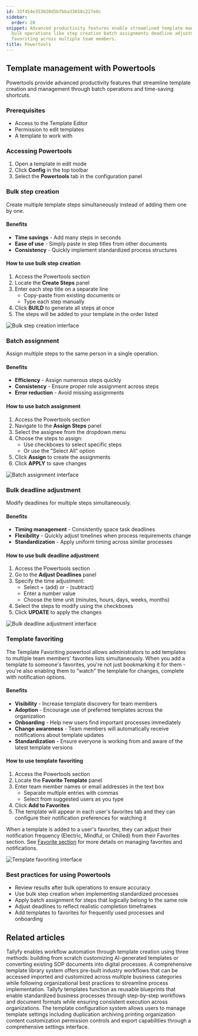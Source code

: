 ```yaml
---
id: 33f454e353020d5bfbba33658c227e8c
sidebar:
  order: 28
snippet: Advanced productivity features enable streamlined template management through
  bulk operations like step creation batch assignments deadline adjustments and template
  favoriting across multiple team members.
title: Powertools
---
```


## Template management with Powertools

Powertools provide advanced productivity features that streamline template creation and management through batch operations and time-saving shortcuts.

### Prerequisites
- Access to the Template Editor
- Permission to edit templates
- A template to work with

### Accessing Powertools
1. Open a template in edit mode
2. Click **Config** in the top toolbar
3. Select the **Powertools** tab in the configuration panel

### Bulk step creation

Create multiple template steps simultaneously instead of adding them one by one.

#### Benefits
- **Time savings** - Add many steps in seconds
- **Ease of use** - Simply paste in step titles from other documents
- **Consistency** - Quickly implement standardized process structures

#### How to use bulk step creation
1. Access the Powertools section
2. Locate the **Create Steps** panel
3. Enter each step title on a separate line
   - Copy-paste from existing documents or
   - Type each step manually
4. Click **BUILD** to generate all steps at once
5. The steps will be added to your template in the order listed

![Bulk step creation interface](https://screenshots.tallyfy.com/tallyfy%2Fpro%2Fdesktop-light-click-powertools-create-steps.png)

### Batch assignment

Assign multiple steps to the same person in a single operation.

#### Benefits
- **Efficiency** - Assign numerous steps quickly
- **Consistency** - Ensure proper role assignment across steps
- **Error reduction** - Avoid missing assignments

#### How to use batch assignment
1. Access the Powertools section
2. Navigate to the **Assign Steps** panel
3. Select the assignee from the dropdown menu
4. Choose the steps to assign:
   - Use checkboxes to select specific steps
   - Or use the "Select All" option
5. Click **Assign** to create the assignments
6. Click **APPLY** to save changes

![Batch assignment interface](https://screenshots.tallyfy.com/tallyfy%2Fpro%2Fdesktop-light-click-powertools-assign.png)

### Bulk deadline adjustment

Modify deadlines for multiple steps simultaneously.

#### Benefits
- **Timing management** - Consistently space task deadlines
- **Flexibility** - Quickly adjust timelines when process requirements change
- **Standardization** - Apply uniform timing across similar processes

#### How to use bulk deadline adjustment
1. Access the Powertools section
2. Go to the **Adjust Deadlines** panel
3. Specify the time adjustment:
   - Select + (add) or - (subtract)
   - Enter a number value
   - Choose the time unit (minutes, hours, days, weeks, months)
4. Select the steps to modify using the checkboxes
5. Click **UPDATE** to apply the changes

![Bulk deadline adjustment interface](https://screenshots.tallyfy.com/tallyfy%2Fpro%2Fdesktop-light-click-powertools-deadlines.png)

### Template favoriting

The Template Favoriting powertool allows administrators to add templates to multiple team members' favorites lists simultaneously. When you add a template to someone's favorites, you're not just bookmarking it for them - you're also enabling them to "watch" the template for changes, complete with notification options.

#### Benefits
- **Visibility** - Increase template discovery for team members
- **Adoption** - Encourage use of preferred templates across the organization
- **Onboarding** - Help new users find important processes immediately
- **Change awareness** - Team members will automatically receive notifications about template updates
- **Standardization** - Ensure everyone is working from and aware of the latest template versions

#### How to use template favoriting
1. Access the Powertools section
2. Locate the **Favorite Template** panel
3. Enter team member names or email addresses in the text box
   - Separate multiple entries with commas
   - Select from suggested users as you type
4. Click **Add to Favorites**
5. The template will appear in each user's favorites tab and they can configure their notification preferences for watching it

When a template is added to a user's favorites, they can adjust their notification frequency (Electric, Mindful, or Chilled) from their Favorites section. See [Favorite section](/products/pro/tracking-and-tasks/tracker-view/organize-processes/how-can-i-favorite-and-filter-processes-on-tallyfy/) for more details on managing favorites and notifications.

![Template favoriting interface](https://screenshots.tallyfy.com/tallyfy%2Fpro%2Fdesktop-light-click-powertools-favorite.png)

### Best practices for using Powertools
- Review results after bulk operations to ensure accuracy
- Use bulk step creation when implementing standardized processes
- Apply batch assignment for steps that logically belong to the same role
- Adjust deadlines to reflect realistic completion timeframes
- Add templates to favorites for frequently used processes and onboarding


## Related articles
<CardGrid>
<LinkTitleCard header="<b>Templates > Create a template</b>" href="/products/pro/documenting/templates/create-template/" > Tallyfy enables workflow automation through template creation using three methods: building from scratch customizing AI-generated templates or converting existing SOP documents into digital processes. </LinkTitleCard>
<LinkTitleCard header="<b>Templates > Sample Templates</b>" href="/products/pro/documenting/templates/how-can-i-access-tallyfys-sample-templates/" > A comprehensive template library system offers pre-built industry workflows that can be accessed imported and customized across multiple business categories while following organizational best practices to streamline process implementation. </LinkTitleCard>
<LinkTitleCard header="<b>Documenting > Templates</b>" href="/products/pro/documenting/templates/" > Tallyfy templates function as reusable blueprints that enable standardized business processes through step-by-step workflows and document formats while ensuring consistent execution across organizations. </LinkTitleCard>
<LinkTitleCard header="<b>Templates > Configure your template</b>" href="/products/pro/documenting/templates/config/" > The template configuration system allows users to manage template settings including duplication archiving printing organization content customization permission controls and export capabilities through a comprehensive settings interface. </LinkTitleCard>
</CardGrid>